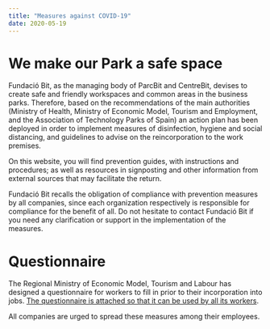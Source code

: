 ```yaml
---
title: "Measures against COVID-19"
date: 2020-05-19
---
```


# We make our Park a safe space

Fundació Bit, as the managing body of ParcBit and CentreBit, devises to create safe and friendly workspaces and common areas in the business parks. Therefore, based on the recommendations of the main authorities (Ministry of Health, Ministry of Economic Model, Tourism and Employment, and the Association of Technology Parks of Spain) an action plan has been deployed in order to implement measures of disinfection, hygiene and social distancing, and guidelines to advise on the reincorporation to the work premises.

On this website, you will find prevention guides, with instructions and procedures; as well as resources in signposting and other information from external sources that may facilitate the return.

Fundació Bit recalls the obligation of compliance with prevention measures by all companies, since each organization respectively is responsible for compliance for the benefit of all. Do not hesitate to contact Fundació Bit if you need any clarification or support in the implementation of the measures.

# Questionnaire

The Regional Ministry of Economic Model, Tourism and Labour has designed a questionnaire for workers to fill in prior to their incorporation into jobs. [The questionnaire is attached so that it can be used by all its workers](/form).

All companies are urged to spread these measures among their employees.
